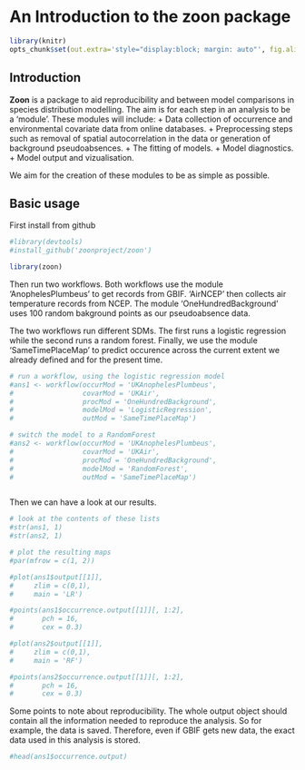 
An Introduction to the **zoon** package
=======================================


```r
library(knitr)
opts_chunk$set(out.extra='style="display:block; margin: auto"', fig.align="center")
```


Introduction
------------


**Zoon** is a package to aid reproducibility and between model comparisons in species distribution modelling. The aim is for each step in an analysis to be a 'module'. These modules will include: 
+ Data collection of occurrence and environmental covariate data from online databases. 
+ Preprocessing steps such as removal of spatial autocorrelation in the data or generation of background pseudoabsences.
+ The fitting of models.
+ Model diagnostics.
+ Model output and vizualisation.

We aim for the creation of these modules to be as simple as possible.


Basic usage
----------------------------

First install from github
```r
#library(devtools)
#install_github('zoonproject/zoon')

library(zoon)
```


Then run two workflows. Both workflows use the module 'AnophelesPlumbeus' to get \emph{Anopheles plumbeus} records from GBIF. 'AirNCEP' then collects air temperature records from NCEP. The module 'OneHundredBackground' uses 100 random bakground points as our pseudoabsence data. 

The two workflows run different SDMs. The first runs a logistic regression while the second runs a random forest. Finally, we use the module 'SameTimePlaceMap' to predict occurence across the current extent we already defined and for the present time.
```r
# run a workflow, using the logistic regression model
#ans1 <- workflow(occurMod = 'UKAnophelesPlumbeus',
#                 covarMod = 'UKAir',
#                 procMod = 'OneHundredBackground',
#                 modelMod = 'LogisticRegression',
#                 outMod = 'SameTimePlaceMap')

# switch the model to a RandomForest
#ans2 <- workflow(occurMod = 'UKAnophelesPlumbeus',
#                 covarMod = 'UKAir',
#                 procMod = 'OneHundredBackground',
#                 modelMod = 'RandomForest',
#                 outMod = 'SameTimePlaceMap')



```
Then we can have a look at our results.


```r
# look at the contents of these lists
#str(ans1, 1)
#str(ans2, 1)

# plot the resulting maps
#par(mfrow = c(1, 2))

#plot(ans1$output[[1]],
#     zlim = c(0,1),
#     main = 'LR')

#points(ans1$occurrence.output[[1]][, 1:2],
#       pch = 16,
#       cex = 0.3)

#plot(ans2$output[[1]],
#     zlim = c(0,1),
#     main = 'RF')

#points(ans2$occurrence.output[[1]][, 1:2],
#       pch = 16,
#       cex = 0.3)
```

Some points to note about reproducibility. The whole output object should contain all the information needed to reproduce the analysis. So for example, the data is saved. Therefore, even if GBIF gets new data, the exact data used in this analysis is stored. 

```r
#head(ans1$occurrence.output)
```



